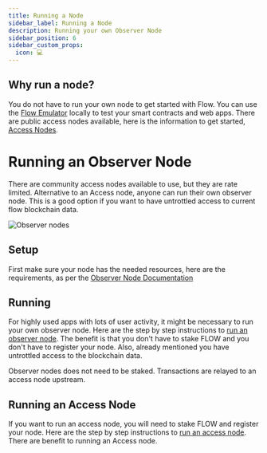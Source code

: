 ```yaml
---
title: Running a Node
sidebar_label: Running a Node
description: Running your own Observer Node
sidebar_position: 6
sidebar_custom_props:
  icon: 💻
---
```


## Why run a node?

You do not have to run your own node to get started with Flow. You can use the [Flow Emulator](../building-on-flow/emulator) locally to test your smart contracts and web apps. There are public access nodes available, here is the information to get started, [Access Nodes](../../concepts/nodes/access-api).


# Running an Observer Node

There are community access nodes available to use, but they are rate limited. Alternative to an Access node, anyone can run their own observer node. This is a good option if you want to have untrottled access to current flow blockchain data.

![Observer nodes](observer-node-arch.png)


## Setup

First make sure your node has the needed resources, here are the requirements, as per the [Observer Node Documentation](../building-on-flow/nodes/node-operation/observer-node#running-an-observer-node) 

## Running

For highly used apps with lots of user activity, it might be necessary to run your own observer node. Here are the step by step instructions to [run an observer node](../building-on-flow/nodes/node-operation/observer-node#steps-to-run-an-observer-node). The benefit is that you don't have to stake FLOW and you don't have to register your node. Also, already mentioned you have untrottled access to the blockchain data.


<Callout type="info">
Observer nodes does not need to be staked. Transactions are relayed to an access node upstream.
</Callout>

## Running an Access Node

If you want to run an access node, you will need to stake FLOW and register your node. Here are the step by step instructions to [run an access node](../../concepts/nodes/node-operation/access-node-setup). There are benefit to running an Access node.

